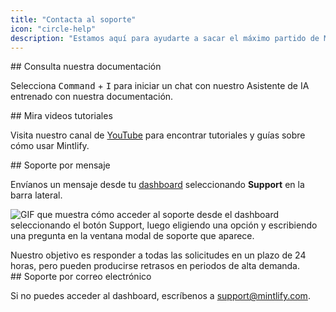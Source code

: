 ```yaml
---
title: "Contacta al soporte"
icon: "circle-help"
description: "Estamos aquí para ayudarte a sacar el máximo partido de Mintlify"
---
```


<div id="ask-our-docs">
  ## Consulta nuestra documentación
</div>

Selecciona <kbd>Command</kbd> + <kbd>I</kbd> para iniciar un chat con nuestro Asistente de IA entrenado con nuestra documentación.

<div id="watch-video-tutorials">
  ## Mira videos tutoriales
</div>

Visita nuestro canal de [YouTube](https://www.youtube.com/@GetMintlify/videos) para encontrar tutoriales y guías sobre cómo usar Mintlify.

<div id="message-support">
  ## Soporte por mensaje
</div>

Envíanos un mensaje desde tu [dashboard](https://dashboard.mintlify.com/) seleccionando **Support** en la barra lateral.

![GIF que muestra cómo acceder al soporte desde el dashboard seleccionando el botón Support, luego eligiendo una opción y escribiendo una pregunta en la ventana modal de soporte que aparece.](https://mintlify.s3.us-west-1.amazonaws.com/mintlify/images/support-flow.gif)

<Info>
Nuestro objetivo es responder a todas las solicitudes en un plazo de 24 horas, pero pueden producirse retrasos en periodos de alta demanda.
</Info>

<div id="email-support">
  ## Soporte por correo electrónico
</div>

Si no puedes acceder al dashboard, escríbenos a <a href="mailto:support@mintlify.com">support@mintlify.com</a>.
